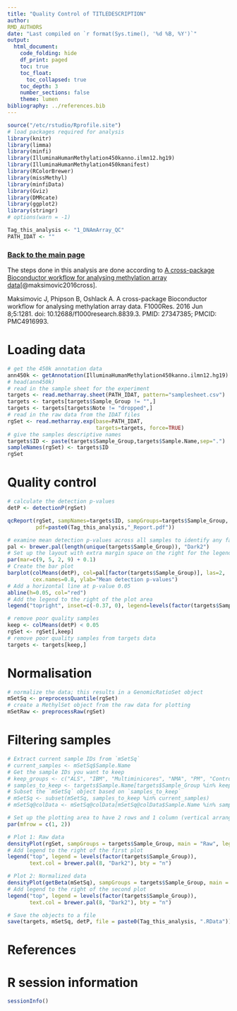 ```yaml
---
title: "Quality Control of TITLEDESCRIPTION"
author:
RMD_AUTHORS
date: "Last compiled on `r format(Sys.time(), '%d %B, %Y')`"
output:
  html_document:
    code_folding: hide
    df_print: paged
    toc: true
    toc_float:
      toc_collapsed: true
    toc_depth: 3
    number_sections: false
    theme: lumen
bibliography: ../references.bib
---
```


```r
source("/etc/rstudio/Rprofile.site")
# load packages required for analysis
library(knitr)
library(limma)
library(minfi)
library(IlluminaHumanMethylation450kanno.ilmn12.hg19)
library(IlluminaHumanMethylation450kmanifest)
library(RColorBrewer)
library(missMethyl)
library(minfiData)
library(Gviz)
library(DMRcate)
library(ggplot2)
library(stringr)
# options(warn = -1)

Tag_this_analysis <- "1_DNAmArray_QC"
PATH_IDAT <- ""
```

### [Back to the main page](../Analysis_Report_DNAmArray.html)

The steps done in this analysis are done according to [A cross-package Bioconductor workflow for analysing methylation array data](https://www.bioconductor.org/packages/release/workflows/vignettes/methylationArrayAnalysis/inst/doc/methylationArrayAnalysis.html)[@maksimovic2016cross].

Maksimovic J, Phipson B, Oshlack A. A cross-package Bioconductor workflow for analysing methylation array data. F1000Res. 2016 Jun 8;5:1281. doi: 10.12688/f1000research.8839.3. PMID: 27347385; PMCID: PMC4916993.

# Loading data

```r
# get the 450k annotation data
ann450k <- getAnnotation(IlluminaHumanMethylation450kanno.ilmn12.hg19)
# head(ann450k)
# read in the sample sheet for the experiment
targets <- read.metharray.sheet(PATH_IDAT, pattern="samplesheet.csv")
targets <- targets[targets$Sample_Group != "",]
targets <- targets[targets$Note != "dropped",]
# read in the raw data from the IDAT files
rgSet <- read.metharray.exp(base=PATH_IDAT,
                            targets=targets, force=TRUE)
# give the samples descriptive names
targets$ID <- paste(targets$Sample_Group,targets$Sample.Name,sep=".")
sampleNames(rgSet) <- targets$ID
rgSet
```


# Quality control

```r
# calculate the detection p-values
detP <- detectionP(rgSet)

qcReport(rgSet, sampNames=targets$ID, sampGroups=targets$Sample_Group, 
         pdf=paste0(Tag_this_analysis,"_Report.pdf"))
```


```r
# examine mean detection p-values across all samples to identify any failed samples
pal <- brewer.pal(length(unique(targets$Sample_Group)), "Dark2")
# Set up the layout with extra margin space on the right for the legend
par(mar=c(9, 5, 2, 9) + 0.1)
# Create the bar plot
barplot(colMeans(detP), col=pal[factor(targets$Sample_Group)], las=2, 
        cex.names=0.8, ylab="Mean detection p-values")
# Add a horizontal line at p-value 0.05
abline(h=0.05, col="red")
# Add the legend to the right of the plot area
legend("topright", inset=c(-0.37, 0), legend=levels(factor(targets$Sample_Group)), fill=pal, bg="white", xpd=TRUE)
```

```r
# remove poor quality samples
keep <- colMeans(detP) < 0.05
rgSet <- rgSet[,keep]
# remove poor quality samples from targets data
targets <- targets[keep,]
```

# Normalisation

```r
# normalize the data; this results in a GenomicRatioSet object
mSetSq <- preprocessQuantile(rgSet)
# create a MethylSet object from the raw data for plotting
mSetRaw <- preprocessRaw(rgSet)
```

# Filtering samples

```r
# Extract current sample IDs from `mSetSq`
# current_samples <- mSetSq$Sample.Name
# Get the sample IDs you want to keep
# keep_groups <- c("ALS", "IBM", "Multiminicores", "NMA", "PM", "Control")
# samples_to_keep <- targets$Sample.Name[targets$Sample_Group %in% keep_groups]
# Subset the `mSetSq` object based on `samples_to_keep`
# mSetSq <- subset(mSetSq, samples_to_keep %in% current_samples)
# mSetSq@colData <- mSetSq@colData[mSetSq@colData$Sample.Name %in% samples_to_keep,]
```

```r
# Set up the plotting area to have 2 rows and 1 column (vertical arrangement)
par(mfrow = c(1, 2))

# Plot 1: Raw data
densityPlot(rgSet, sampGroups = targets$Sample_Group, main = "Raw", legend = FALSE)
# Add legend to the right of the first plot
legend("top", legend = levels(factor(targets$Sample_Group)), 
       text.col = brewer.pal(8, "Dark2"), bty = "n")

# Plot 2: Normalized data
densityPlot(getBeta(mSetSq), sampGroups = targets$Sample_Group, main = "Normalized", legend = FALSE)
# Add legend to the right of the second plot
legend("top", legend = levels(factor(targets$Sample_Group)), 
       text.col = brewer.pal(8, "Dark2"), bty = "n")
```

```r
# Save the objects to a file
save(targets, mSetSq, detP, file = paste0(Tag_this_analysis, ".RData"))
```

# References

<div id="refs"></div>

# R session information

```r
sessionInfo()
```